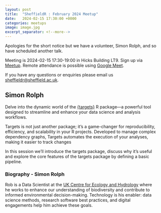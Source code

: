 ```yaml
---
layout: post
title:  "SheffieldR : February 2024 Meetup"
date:   2024-02-15 17:30:00 +0000
categories: meetups
image: image.jpg
excerpt_separator: <!--more-->
---
```


Apologies for the short notice but we have a volunteer, Simon Rolph, and so have scheduled another talk.

Meeting is 2024-02-15 17:30-19:00 in Hicks Building LT9. Sign up via
[Meetup](https://www.meetup.com/sheffieldr-sheffield-r-users-group/events/299095698/). Remote attendance is possible
using [Google Meet](meet.google.com/ahi-irru-rvx).

If you have any questions or enquiries please email us [sheffieldr@sheffield.ac.uk](mailto:sheffieldr@sheffield.ac.uk).

<!--more-->

## Simon Rolph

Delve into the dynamic world of the [{targets}](https://books.ropensci.org/targets) R package—a powerful tool designed to streamline and enhance your data science and analysis workflows.

Targets is not just another package; it's a game-changer for reproducibility, efficiency, and scalability in your R projects. Developed to manage complex dependency graphs, Targets automates the execution of your analyses, making it easier to track changes

In this session we'll introduce the targets package, discuss why it's useful and explore the core features of the targets package by defining a basic pipeline.

### Biography - Simon Rolph

Rob is a Data Scientist at the [UK Centre for Ecology and Hydrology](https://www.ceh.ac.uk/) where he works to enhance
our understanding of biodiversity and contribute to informed environmental decision-making. Technology is his enabler:
data science methods, research software best practices, and digital engagements help him achieve these goals.
